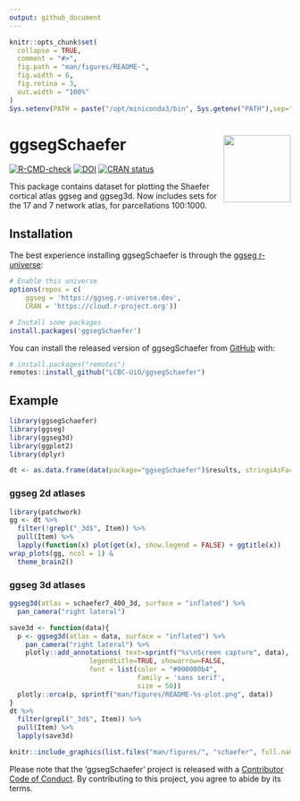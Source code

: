 ```yaml
---
output: github_document
---
```


<!-- README.md is generated from README.Rmd. Please edit that file -->

```r
knitr::opts_chunk$set(
  collapse = TRUE,
  comment = "#>",
  fig.path = "man/figures/README-",
  fig.width = 6,
  fig.retina = 3,
  out.width = "100%"
)
Sys.setenv(PATH = paste("/opt/miniconda3/bin", Sys.getenv("PATH"),sep=":"))
```

# ggsegSchaefer <img src="man/figures/logo.png" align="right" alt="" width="120" />  

<!-- badges: start -->
[![R-CMD-check](https://github.com/ggseg/ggsegSchaefer/workflows/R-CMD-check/badge.svg)](https://github.com/ggseg/ggsegSchaefer/actions)
[![DOI](https://zenodo.org/badge/250276444.svg)](https://zenodo.org/badge/latestdoi/250276444)
[![CRAN status](https://www.r-pkg.org/badges/version/ggsegSchaefer)](https://CRAN.R-project.org/package=ggsegSchaefer)
<!-- badges: end -->

This package contains dataset for plotting the Shaefer cortical atlas ggseg and ggseg3d. Now includes sets for the 17 and 7 network atlas, for parcellations 100:1000. 

## Installation

The best experience installing ggsegSchaefer is through the [ggseg r-universe](https://ggseg.r-universe.dev/ui#builds):

```r
# Enable this universe
options(repos = c(
    ggseg = 'https://ggseg.r-universe.dev',
    CRAN = 'https://cloud.r-project.org'))

# Install some packages
install.packages('ggsegSchaefer')
```


You can install the released version of ggsegSchaefer from [GitHub](https://github.com/) with:

``` r
# install.packages("remotes")
remotes::install_github("LCBC-UiO/ggsegSchaefer")
```

## Example

```r
library(ggsegSchaefer)
library(ggseg)
library(ggseg3d)
library(ggplot2)
library(dplyr)
```

```r
dt <- as.data.frame(data(package="ggsegSchaefer")$results, stringsAsFactors = FALSE)
```

### ggseg 2d atlases

```r
library(patchwork)
gg <- dt %>% 
  filter(!grepl("_3d$", Item)) %>% 
  pull(Item) %>% 
  lapply(function(x) plot(get(x), show.legend = FALSE) + ggtitle(x))
wrap_plots(gg, ncol = 1) &
  theme_brain2()
```

### ggseg 3d atlases

```r
ggseg3d(atlas = schaefer7_400_3d, surface = "inflated") %>% 
  pan_camera("right lateral")
```

```r
save3d <- function(data){
  p <- ggseg3d(atlas = data, surface = "inflated") %>%
    pan_camera("right lateral") %>%
    plotly::add_annotations( text=sprintf("%s\nScreen capture", data),
                    legendtitle=TRUE, showarrow=FALSE,
                    font = list(color = "#000000b4",
                                family = 'sans serif',
                                size = 50))
  plotly::orca(p, sprintf("man/figures/README-%s-plot.png", data))
}
dt %>% 
  filter(grepl("_3d$", Item)) %>% 
  pull(Item) %>% 
  lapply(save3d)
```

```r
knitr::include_graphics(list.files("man/figures/", "schaefer", full.names = TRUE))
```

Please note that the 'ggsegSchaefer' project is released with a
[Contributor Code of Conduct](CODE_OF_CONDUCT.md).
By contributing to this project, you agree to abide by its terms.
